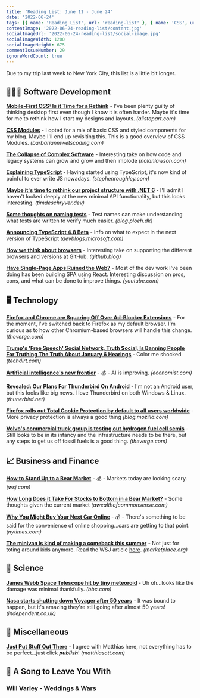 ```yaml
---
title: 'Reading List: June 11 - June 24'
date: '2022-06-24'
tags: [{ name: 'Reading List', url: 'reading-list' }, { name: 'CSS', url: 'css'}, { name: 'TypeScript', url: 'typescript'}, { name: 'Firefox', url: 'firefox'}, { name: 'Web Browsers', url: 'web-browsers'}]
contentImage: '2022-06-24-reading-list/content.jpg'
socialImageUrl: '2022-06-24-reading-list/social-image.jpg'
socialImageWidth: 1200
socialImageHeight: 675
commentIssueNumber: 29
ignoreWordCount: true
---
```


Due to my trip last week to New York City, this list is a little bit longer.

## 👨🏼‍💻 Software Development

[**Mobile-First CSS: Is it Time for a Rethink**](https://alistapart.com/article/mobile-first-css-is-it-time-for-a-rethink/) - I've been plenty guilty of thinking desktop first even though I know it is often harder. Maybe it's time for me to rethink how I start my designs and layouts. *(alistapart.com)*

[**CSS Modules**](https://www.barbarianmeetscoding.com/notes/css-modules/) - I opted for a mix of basic CSS and styled components for my blog. Maybe I'll end up revisiting this. This is a good overview of CSS Modules. *(barbarianmwetscoding.com)*

[**The Collapse of Complex Software**](https://nolanlawson.com/2022/06/09/the-collapse-of-complex-software/) - Interesting take on how code and legacy systems can grow and grow and then implode *(nolanlawson.com)*

[**Explaining TypeScript**](https://stephenroughley.com/2022/06/09/explaining-typescript/) - Having started using TypeScript, it's now kind of painful to ever write JS nowadays. *(stephenroughley.com)*

[**Maybe it's time to rethink our project structure with .NET 6**](https://timdeschryver.dev/blog/maybe-its-time-to-rethink-our-project-structure-with-dot-net-6) - I'll admit I haven't looked deeply at the new minimal API functionality, but this looks interesting. *(timdeschryver.dev)*

[**Some thoughts on naming tests**](https://blog.ploeh.dk/2022/06/13/some-thoughts-on-naming-tests/) - Test names can make understanding what tests are written to verify much easier. *(blog.ploeh.dk)*

[**Announcing TypeScript 4.8 Beta**](https://devblogs.microsoft.com/typescript/announcing-typescript-4-8-beta) - Info on what to expect in the next version of TypeScript *(devblogs.microsoft.com)*

[**How we think about browsers**](https://github.blog/2022-06-10-how-we-think-about-browsers/) - Interesting take on supporting the different browsers and versions at GitHub. *(github.blog)*

[**Have Single-Page Apps Ruined the Web?**](https://www.youtube.com/watch?v=860d8usGC0o) - Most of the dev work I've been doing has been building SPA using React. Interesting discussion on pros, cons, and what can be done to improve things. *(youtube.com)*

## 🖥 Technology

[**Firefox and Chrome are Squaring Off Over Ad-Blocker Extensions**](https://www.theverge.com/2022/6/10/23131029/mozilla-ad-blocking-firefox-google-chrome-privacy-manifest-v3-web-request) - For the moment, I've switched back to Firefox as my default browser. I'm curious as to how other Chromium-based browsers will handle this change. *(theverge.com)*

[**Trump's 'Free Speech' Social Network, Truth Social, Is Banning People For Truthing The Truth About January 6 Hearings**](https://www.techdirt.com/2022/06/10/trumps-free-speech-social-network-truth-social-is-banning-people-for-truthing-the-truth-about-january-6-hearings/) - Color me shocked *(techdirt.com)*

[**Artificial intelligence's new frontier**](https://www.economist.com/leaders/2022/06/09/artificial-intelligences-new-frontier) - 💰 - AI is improving. *(economist.com)*

[**Revealed: Our Plans For Thunderbird On Android**](https://blog.thunderbird.net/2022/06/revealed-thunderbird-on-android-plans-k9/) - I'm not an Android user, but this looks like big news. I love Thunderbird on both Windows & Linux. *(thunerbird.net)*

[**Firefox rolls out Total Cookie Protection by default to all users worldwide**](https://blog.mozilla.org/en/products/firefox/firefox-rolls-out-total-cookie-protection-by-default-to-all-users-worldwide/) - More privacy protection is always a good thing *(blog.mozilla.com)*

[**Volvo's commercial truck group is testing out hydrogen fuel cell semis**](https://www.theverge.com/2022/6/21/23177624/volvo-trucks-tests-hydrogen-fuel-cell-semi) - Still looks to be in its infancy and the infrastructure needs to be there, but any steps to get us off fossil fuels is a good thing. *(theverge.com)*

## 📈 Business and Finance

[**How to Stand Up to a Bear Market**](https://www.wsj.com/articles/how-to-stand-up-to-a-bear-market-11655477101) - 💰 - Markets today are looking scary. *(wsj.com)*

[**How Long Does it Take For Stocks to Bottom in a Bear Market?**](https://awealthofcommonsense.com/2022/06/how-long-does-it-take-for-stocks-to-bottom-in-a-bear-market/) - Some thoughts given the current market *(awealthofcommonsense.com)*

[**Why You Might Buy Your Next Car Online**](https://www.nytimes.com/2022/06/21/business/tesla-online-sales-dealerships.html) - 💰 - There's something to be said for the convenience of online shopping...cars are getting to that point. *(nytimes.com)*

[**The minivan is kind of making a comeback this summer**](https://www.marketplace.org/2022/06/22/the-minivan-is-kind-of-making-a-comeback-this-summer/) - Not just for toting around kids anymore. Read the WSJ article [here](https://www.wsj.com/articles/minivan-sales-prices-memorial-day-11653423051). *(marketplace.org)*

## 🔬 Science

[**James Webb Space Telescope hit by tiny meteoroid**](https://www.bbc.com/news/science-environment-61744257) - Uh oh...looks like the damage was minimal thankfully. *(bbc.com)*

[**Nasa starts shutting down Voyager after 50 years**](https://www.independent.co.uk/space/nasa-shutting-down-voyager-50-years-b2104956.html) - It was bound to happen, but it's amazing they're still going after almost 50 years! *(independent.co.uk)*

## 🎒 Miscellaneous

[**Just Put Stuff Out There**](https://matthiasott.com/notes/just-put-stuff-out-there) - I agree with Matthias here, not everything has to be perfect...just click ***publish***! *(matthiasott.com)*

## 🎵 A Song to Leave You With

### Will Varley - Weddings & Wars

<YouTubeEmbed
    id="jlAm40MvlcA"
    title="Will Varley - Weddings & Wars"
/>